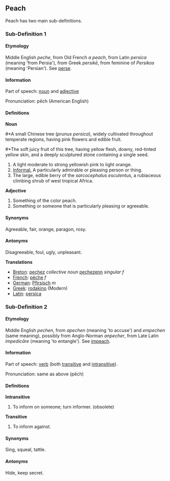 ==Peach==

Peach has two main sub-definitions.

===Sub-Definition 1===

====Etymology====

Middle English <i>peche</i>, from Old French <i>a peach</i>, from Latin <i>persica</i> (meaning 'from Persia'), from Greek <i>persikē</i>, from feminine of <i>Persikos</i> (meaning 'Persian'). See [[perse]].

====Information====

Part of speech: [[noun]] and [[adjective]]

Pronunciation: pēch (American English)

====Definitions====

<b>Noun</b>

#*A small Chinese tree (<i>prunus persica</i>), widely cultivated throughout temperate regions, having pink flowers and edible fruit.
#*The soft juicy fruit of this tree, having yellow flesh, downy, red-tinted yellow skin, and a deeply sculptured stone containing a single seed.
#A light moderate to strong yellowish pink to light orange.
#<u>Informal.</u> A particularly admirable or pleasing person or thing.
#The large, edible berry of the <i>sarcocephalus esculentus</i>, a rubiaceous climbing shrub of west tropical Africa.

<b>Adjective</b>

#Something of the color peach.
#Something or someone that is particularly pleasing or agreeable.

====Synonyms====

Agreeable, fair, orange, paragon, rosy.

====Antonyms====

Disagreeable, foul, ugly, unpleasant.

'''Translations'''

*[[Breton]]: [[pechez]] ''collective noun'' [[pechezenn]] ''singular f''
*[[French]]: [[pèche]] ''f''
*[[German]]: [[Pfirsisch]] ''m''
*[[Greek]]: [[rodakino]] (Modern)
*[[Latin]]: [[persica]]

===Sub-Definition 2===

====Etymology====

Middle English <i>pechen</i>, from <i>apechen</i> (meaning 'to accuse') and <i>empechen</i> (same meaning), possibly from Anglo-Norman <i>anpecher</i>, from Late Latin <i>impedicāre</i> (meaning 'to entangle'). See [[impeach]].

====Information====

Part of speech: [[verb]] (both [[transitive]] and [[intransitive]]).

Pronunciation: same as above (pēch)

====Definitions====

<b>Intransitive</b>

#To inform on someone; turn informer. (obsolete)

<b>Transitive</b>

#To inform against.

====Synonyms====

Sing, squeal, tattle.

====Antonyms====

Hide, keep secret.